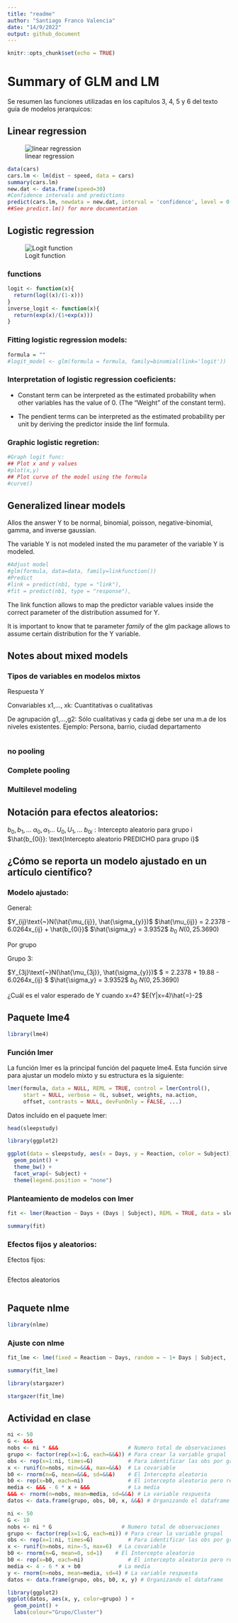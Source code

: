 ---
title: "readme"
author: "Santiago Franco Valencia"
date: "14/9/2022"
output: github_document
---

```{r setup, include=FALSE}
knitr::opts_chunk$set(echo = TRUE)
```

# Summary of GLM and LM

Se resumen las funciones utilizadas en los capítulos 3, 4, 5 y 6 del texto guía de modelos jerarquícos:


## Linear regression

![linear regression](https://i.stack.imgur.com/83Jog.png)


```{r}
data(cars)
cars.lm <- lm(dist ~ speed, data = cars)
summary(cars.lm)
new.dat <- data.frame(speed=30)
#Confidence intervals and predictions
predict(cars.lm, newdata = new.dat, interval = 'confidence', level = 0.95)
##See predict.lm() for more documentation
```

## Logistic regression

![Logit function](https://i.stack.imgur.com/WY61Z.png)

### functions
```{r}
logit <- function(x){
  return(log((x)/(1-x)))
}
inverse_logit <- function(x){
  return(exp(x)/(1+exp(x)))
}
```

### Fitting logistic regression models:

```{r}
formula = ""
#logit_model <- glm(formula = formula, family=binomial(link='logit'))
```

### Interpretation of logistic regression coeficients:

* Constant term can be interpreted as the estimated probability when other variables has the value of 0. (The "Weight" of the constant term).

* The pendient terms can be interpreted as the estimated probability per unit by deriving the predictor inside the linf formula.


### Graphic logistic regretion:

```{r}
#Graph logit func:
## Plot x and y values
#plot(x,y)
## Plot curve of the model using the formula
#curve()
```


## Generalized linear models

Allos the answer Y to be normal, binomial, poisson, negative-binomial, gamma, and inverse gaussian.

The variable Y is not modeled insted the mu parameter of the variable Y is modeled.

```{r}
#Adjust model
#glm(formula, data=data, family=linkfunction())
#Predict
#link = predict(nb1, type = "link"),
#fit = predict(nb1, type = "response"),
```

The link function allows to map the predictor variable values inside the correct parameter of the distribution assumed for Y.


It is important to know that te parameter *family* of the glm package allows to assume certain distribution for the Y variable.

## Notes about mixed models

### Tipos de variables en modelos mixtos

Respuesta Y

Convariables x1,..., xk: Cuantitativas o cualitativas

De agrupación g1,...,g2: Sólo cualitativas y cada gj debe ser una m.a de los niveles existentes. Ejemplo: Persona, barrio, ciudad departamento

```{r}

```
### no pooling

### Complete pooling

### Multilevel modeling


## Notación para efectos aleatorios:

$b_0, b_1,...$
$\alpha_0, \alpha_1...$
$U_0, U_1,...$
$b_{0i}: \text{Intercepto aleatorio para grupo i}$
$\hat{b_{0i}}: \text{Intercepto aleatorio PREDICHO para grupo i}$


## ¿Cómo se reporta un modelo ajustado en un artículo científico?

### Modelo ajustado:

General:

$Y_{ij}\text{~}N(\hat{\mu_{ij}}, \hat{\sigma_{y}})$
$\hat{\mu_{ij}} = 2.2378 - 6.0264x_{ij} + \hat{b_{0i}}$
$\hat{\sigma_y} = 3.9352$
$b_0\text{~}N(0, 25.3690)$

Por grupo

Grupo 3:

$Y_{3j}\text{~}N(\hat{\mu_{3j}}, \hat{\sigma_{y}})$
$\hat{\mu_{3j}} = 2.2378 + 19.88 - 6.0264x_{ij} $
$\hat{\sigma_y} = 3.9352$
$b_0\text{~}N(0, 25.3690)$

¿Cuál es el valor esperado de Y cuando x=4?
$E(Y|x=4)\hat{=}-2$

## Paquete lme4

```{r}
library(lme4)
```

### Función lmer

La función lmer es la principal función del paquete lme4. Esta función sirve para ajustar un modelo mixto y su estructura es la siguiente:

```r
lmer(formula, data = NULL, REML = TRUE, control = lmerControl(),
     start = NULL, verbose = 0L, subset, weights, na.action,
     offset, contrasts = NULL, devFunOnly = FALSE, ...)
```



Datos incluído en el paquete lmer:

```{r}
head(sleepstudy)
```
```{r}
library(ggplot2)

ggplot(data = sleepstudy, aes(x = Days, y = Reaction, color = Subject)) +
  geom_point() +
  theme_bw() +
  facet_wrap(~ Subject) + 
  theme(legend.position = "none")
```


### Planteamiento de modelos con lmer

```{r}
fit <- lmer(Reaction ~ Days + (Days | Subject), REML = TRUE, data = sleepstudy)
```

```{r}
summary(fit)
```


### Efectos fijos y aleatorios:

Efectos fijos:
```{r}

```

Efectos aleatorios
```{r}

```

## Paquete nlme
```{r}
library(nlme)
```
### Ajuste con nlme

```{r}
fit_lme <- lme(fixed = Reaction ~ Days, random = ~ 1+ Days | Subject,  data = sleepstudy, method = "REML")
```

```{r}
summary(fit_lme)
```
```{r}
library(stargazer)
```



```{r, results='asis'}
stargazer(fit_lme)
```

```{=latex}
\begin{table}[!htbp] \centering 
  \caption{} 
  \label{} 
\begin{tabular}{@{\extracolsep{5pt}}lc} 
\\[-1.8ex]\hline 
\hline \\[-1.8ex] 
 & \multicolumn{1}{c}{\textit{Dependent variable:}} \\ 
\cline{2-2} 
\\[-1.8ex] & Reaction \\ 
\hline \\[-1.8ex] 
 Days & 10.467$^{***}$ \\ 
  & (1.546) \\ 
  & \\ 
 Constant & 251.405$^{***}$ \\ 
  & (6.825) \\ 
  & \\ 
\hline \\[-1.8ex] 
Observations & 180 \\ 
Log Likelihood & $-$871.814 \\ 
Akaike Inf. Crit. & 1,755.628 \\ 
Bayesian Inf. Crit. & 1,774.719 \\ 
\hline 
\hline \\[-1.8ex] 
\textit{Note:}  & \multicolumn{1}{r}{$^{*}$p$<$0.1; $^{**}$p$<$0.05; $^{***}$p$<$0.01} \\ 
\end{tabular} 
\end{table} 
```


## Actividad en clase

```r
ni <- 50
G <- &&&
nobs <- ni * &&&                      # Numero total de observaciones
grupo <- factor(rep(x=1:G, each=&&&)) # Para crear la variable grupal
obs <- rep(x=1:ni, times=G)           # Para identificar las obs por grupo
x <- runif(n=nobs, min=&&&, max=&&&)  # La covariable
b0 <- rnorm(n=G, mean=&&&, sd=&&&)    # El Intercepto aleatorio
b0 <- rep(x=b0, each=ni)              # El intercepto aleatorio pero repetido
media <- &&& - 6 * x + &&&            # La media
&&& <- rnorm(n=nobs, mean=media, sd=&&&) # La variable respuesta
datos <- data.frame(grupo, obs, b0, x, &&&) # Organizando el dataframe
```

```{r}
ni <- 50
G <- 10
nobs <- ni * G                      # Numero total de observaciones
grupo <- factor(rep(x=1:G, each=ni)) # Para crear la variable grupal
obs <- rep(x=1:ni, times=G)           # Para identificar las obs por grupo
x <- runif(n=nobs, min=-5, max=6)  # La covariable
b0 <- rnorm(n=G, mean=0, sd=1)    # El Intercepto aleatorio
b0 <- rep(x=b0, each=ni)              # El intercepto aleatorio pero repetido
media <- 4 - 6 * x + b0            # La media
y <- rnorm(n=nobs, mean=media, sd=4) # La variable respuesta
datos <- data.frame(grupo, obs, b0, x, y) # Organizando el dataframe
```

```{r}
library(ggplot2)
ggplot(datos, aes(x, y, color=grupo) ) + 
  geom_point() + 
  labs(colour="Grupo/Cluster")
```
